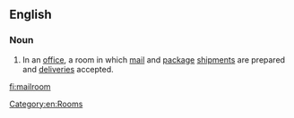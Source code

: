 ==English==

===Noun===
{{en-noun}}

# In an [[office]], a room in which [[mail]] and [[package]] [[shipments]] are prepared and [[deliveries]] accepted.

[[Category:en:Rooms]]

[[fi:mailroom]]